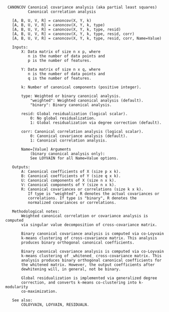 ```
 CANONCOV Canonical covariance analysis (aka partial least squares)
          Canonical correlation analysis

   [A, B, U, V, R] = canoncov(X, Y, k)
   [A, B, U, V, R] = canoncov(X, Y, k, type)
   [A, B, U, V, R] = canoncov(X, Y, k, type, resid)
   [A, B, U, V, R] = canoncov(X, Y, k, type, resid, corr)
   [A, B, U, V, R] = canoncov(X, Y, k, type, resid, corr, Name=Value)

   Inputs:
       X: Data matrix of size n x p, where
          n is the number of data points and
          p is the number of features.

       Y: Data matrix of size n x q, where
          n is the number of data points and
          q is the number of features.

       k: Number of canonical components (positive integer).

       type: Weighted or binary canonical analysis.
           "weighted": Weighted canonical analysis (default).
           "binary": Binary canonical analysis.

       resid: Global residualization (logical scalar).
           0: No global residualization.
           1: Global residualization via degree correction (default).

       corr: Canonical correlation analysis (logical scalar).
           0: Canonical covariance analysis (default).
           1: Canonical correlation analysis.

       Name=[Value] Arguments
           (binary canonical analysis only):
           See LOYVAIN for all Name=Value options.

   Outputs:
       A: Canonical coefficients of X (size p x k).
       B: Canonical coefficients of Y (size q x k).
       U: Canonical components of X (size n x k).
       V: Canonical components of Y (size n x k).
       R: Canonical covariances or correlations (size k x k).
          If type is "weighted", R denotes the actual covariances or
          correlations. If type is "binary", R denotes the
          normalized covariances or correlations.

   Methodological notes:
       Weighted canonical correlation or covariance analysis is computed
       via singular value decomposition of cross-covariance matrix.

       Binary canonical covariance analysis is computed via co-Loyvain
       k-means clustering of cross-covariance matrix. This analysis
       produces binary orthogonal canonical coefficients.

       Binary canonical covariance analysis is computed via co-Loyvain
       k-means clustering of _whitened_ cross-covariance matrix. This
       analysis produces binary orthogonal canonical coefficients for
       the whitened matrix. However, the output coefficients after
       dewhitening will, in general, not be binary.

       Global residualization is implemented via generalized degree
       correction, and converts k-means co-clustering into k-modularity
       co-maximization.

   See also:
       COLOYVAIN, LOYVAIN, RESIDUALN.

```
